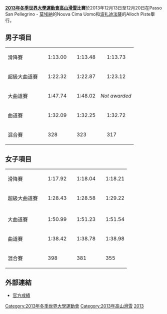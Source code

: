 '''[[2013年冬季世界大學運動會|2013年冬季世界大學運動會]][[高山滑雪|高山滑雪]]比賽'''於2013年12月13日至12月20日在Passo San Pellegrino - [[莫埃納|莫埃納]]的Nouva Cima Uomo和[[波扎迪法薩|波扎迪法薩]]的Alloch Piste舉行。

== 男子項目 ==

{| {{MedalistTable|type=項目|columns=2}}
|-
| 滑降賽
|{{flagIOC2medalist|[[Davide_Cazzaniga|Davide Cazzaniga]]|ITA|2013年冬季世界大學運動會}} ||1:13.00	
|{{flagIOC2medalist|[[Blaise_Giezendanner|Blaise Giezendanner]]|FRA|2013年冬季世界大學運動會}} ||1:13.48	
|{{flagIOC2medalist|[[Guglielmo_Bosca|Guglielmo Bosca]]|ITA|2013年冬季世界大學運動會}} ||1:13.73	
|-
| 超級大曲道賽
|{{flagIOC2medalist|[[Blaise_Giezendanner|Blaise Giezendanner]]|FRA|2013年冬季世界大學運動會}} ||1:22.32	
|{{flagIOC2medalist|[[Nicolas_Raffort|Nicolas Raffort]]|FRA|2013年冬季世界大學運動會}} ||1:22.87	
|{{flagIOC2medalist|[[Guglielmo_Bosca|Guglielmo Bosca]]|ITA|2013年冬季世界大學運動會}} ||1:23.12
|-
|rowspan=2| 大曲道賽
|rowspan=2|{{flagIOC2medalist|[[Jonas_Fabre|Jonas Fabre]]|FRA|2013年冬季世界大學運動會}} ||rowspan=2|1:47.74	
|{{flagIOC2medalist|[[Thibaut_Favrot|Thibaut Favrot]]|FRA|2013年冬季世界大學運動會}}||rowspan=2|1:48.02
|rowspan=2 colspan=2| ''Not awarded''
|-
|{{flagIOC2medalist|[[Giulio_Bosca|Giulio Bosca]]|ITA|2013年冬季世界大學運動會}}
|-
| 曲道賽
|{{flagIOC2medalist|[[Joonas_Rasanen|Joonas Rasanen]]|FIN|2013年冬季世界大學運動會}} ||1:32.09
|{{flagIOC2medalist|[[Adam_Zampa|Adam Zampa]]|SVK|2013年冬季世界大學運動會}} ||1:32.25
|{{flagIOC2medalist|[[Kryštof_Krýzl|Kryštof Krýzl]]|CZE|2013年冬季世界大學運動會}} ||1:32.72
|-
| 混合賽
|{{flagIOC2medalist|[[Olivier_Jenot|Olivier Jenot]]|MON|2013年冬季世界大學運動會}} ||328
|{{flagIOC2medalist|[[Blaise_Giezendanner|Blaise Giezendanner]]|FRA|2013年冬季世界大學運動會}} ||323
|{{flagIOC2medalist|[[Ondrej_Berndt|Ondrej Berndt]]|CZE|2013年冬季世界大學運動會}} ||317
|}

== 女子項目 ==
{| {{MedalistTable|type=項目|columns=2}}
|-
| 滑降賽
|{{flagIOC2medalist|[[Valentina_Golenkova|Valentina Golenkova]]|RUS|2013年冬季世界大學運動會}} ||1:17.92	
|{{flagIOC2medalist|[[Jana_Gantnerová|Jana Gantnerová]]|SVK|2013年冬季世界大學運動會}} ||1:18.04	
|{{flagIOC2medalist|[[Karolina_Chrapek|Karolina Chrapek]]|POL|2013年冬季世界大學運動會}} ||1:18.21
|-
| 超級大曲道賽
|{{flagIOC2medalist|[[Giulia_Borgetti|Giulia Borgetti]]|ITA|2013年冬季世界大學運動會}} || 1:28.43
|{{flagIOC2medalist|[[Karolina_Chrapek|Karolina Chrapek]]|POL|2013年冬季世界大學運動會}} || 1:28.58
|{{flagIOC2medalist|[[Valentina_Golenkova|Valentina Golenkova]]|RUS|2013年冬季世界大學運動會}} || 1:29.22
|-
|-
| 大曲道賽
|{{flagIOC2medalist|[[玛琳娜·贡谢尼察-达涅尔|玛琳娜·贡谢尼察-达涅尔]]|POL|2013年冬季世界大學運動會}} || 1:50.99
|{{flagIOC2medalist|[[Michelle_Morik|Michelle Morik]]|AUT|2013年冬季世界大學運動會}} || 1:51.23
|{{flagIOC2medalist|[[Veronica_Smedh|Veronica Smedh]]|SWE|2013年冬季世界大學運動會}} || 1:51.54
|-
| 曲道賽
|{{flagIOC2medalist|[[Nevena_Ignjatović|Nevena Ignjatović]]|SRB|2013年冬季世界大學運動會}} ||1:38.42
|{{flagIOC2medalist|[[Margaux_Givel|Margaux Givel]]|SUI|2013年冬季世界大學運動會}} ||1:38.78
|{{flagIOC2medalist|[[Martina_Dubovska|Martina Dubovska]]|CZE|2013年冬季世界大學運動會}} ||1:38.98
|-
| 混合賽
|{{flagIOC2medalist|[[Jana_Gantnerová|Jana Gantnerová]]|SVK|2013年冬季世界大學運動會}} ||398
|{{flagIOC2medalist|[[Barbara_Kantorova|Barbara Kantorova]]|SVK|2013年冬季世界大學運動會}} ||381
|{{flagIOC2medalist|[[玛丽亚·什卡诺娃|玛丽亚·什卡诺娃]]|BLR|2013年冬季世界大學運動會}} ||355
|}

==外部連結==
*[http://winteruniversiade2013.sportresult.com//HIDE/en/-60/Pdf/GetResultbookPdf?filename=Resultbook%2FAlpine%20Skiing.pdf 官方成績]{{Wayback|url=http://winteruniversiade2013.sportresult.com//HIDE/en/-60/Pdf/GetResultbookPdf?filename=Resultbook%2FAlpine%20Skiing.pdf |date=20161130190300 }}

{{2013年冬季世界大學運動會比賽項目}}


{{DEFAULTSORT:Alpine skiing At The 2013 Winter Universiade}}
[[Category:2013年冬季世界大學運動會|Category:2013年冬季世界大學運動會]]
[[Category:2013年高山滑雪|Category:2013年高山滑雪]]
[[Category:冬季世界大學運動會高山滑雪比賽|2013]]